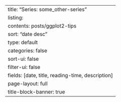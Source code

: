 ---
title: "Series: some_other-series"
listing:
  contents: posts/ggplot2-tips
  sort: "date desc"
  type: default
  categories: false
  sort-ui: false
  filter-ui: false
  fields: [date, title, reading-time, description]
page-layout: full
title-block-banner: true
---